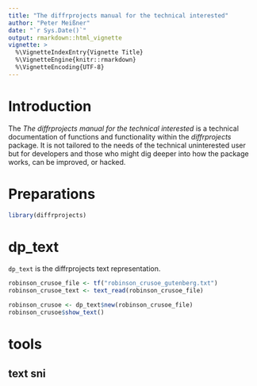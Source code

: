 ```yaml
---
title: "The diffrprojects manual for the technical interested"
author: "Peter Meißner"
date: "`r Sys.Date()`"
output: rmarkdown::html_vignette
vignette: >
  %\VignetteIndexEntry{Vignette Title}
  %\VignetteEngine{knitr::rmarkdown}
  %\VignetteEncoding{UTF-8}
---
```


# Introduction

The *The diffrprojects manual for the technical interested* is a technical documentation of functions and functionality within the *diffrprojects* package. It is not tailored to the needs of the technical uninterested user but for developers and those who might dig deeper into how the package works, can be improved, or hacked. 



# Preparations

```r
library(diffrprojects)
```


# dp_text

`dp_text` is the diffrprojects text representation.

```r
robinson_crusoe_file <- tf("robinson_crusoe_gutenberg.txt")
robinson_crusoe_text <- text_read(robinson_crusoe_file)

robinson_crusoe <- dp_text$new(robinson_crusoe_file)
robinson_crusoe$show_text()
```


# tools

## text sni

```r

```

